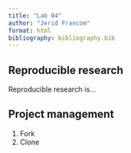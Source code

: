 ```yaml
---
title: "Lab 04"
author: "Jerid Francom"
format: html
bibliography: bibliography.bib
---
```


## Reproducible research

Reproducible research is... 

## Project management

1. Fork
2. Clone
